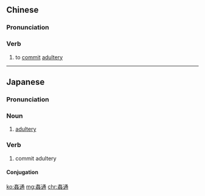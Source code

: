 {{also|奸通}}
==Chinese==
{{zh-forms|s=奸通}}

===Pronunciation===
{{zh-pron
|m=jiāntōng
|c=gaan1 tung1
|mn=kan-thong
|cat=v
}}

===Verb===
{{zh-verb}}

# to [[commit]] [[adultery]]

----

==Japanese==
{{ja-kanjitab|かん|つう|yomi=on}}

===Pronunciation===
{{ja-pron|かんつう|y=on}}

===Noun===
{{ja-noun|かんつう}}

# [[adultery]]

===Verb===
{{ja-verb-suru|tr=intrans|かんつう}}

# commit adultery

====Conjugation====
{{ja-suru|かんつう}}

[[ko:姦通]]
[[mg:姦通]]
[[chr:姦通]]